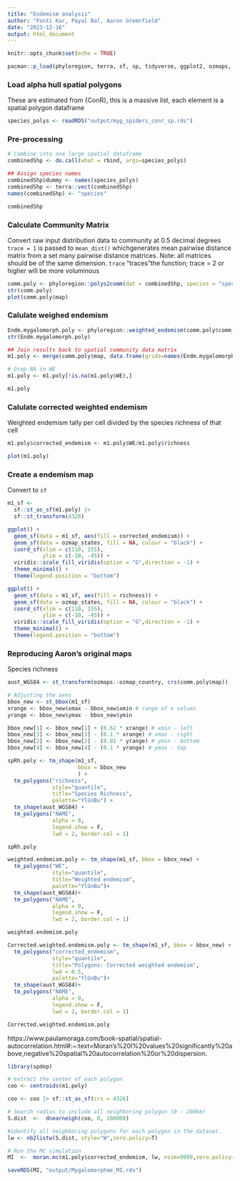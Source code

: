 ```yaml
---
title: "Endemism analysis"
author: "Fonti Kar, Payal Bal, Aaron Greenfield"
date: "2023-12-16"
output: html_document
---
```


```r
knitr::opts_chunk$set(echo = TRUE)

pacman::p_load(phyloregion, terra, sf, sp, tidyverse, ggplot2, ozmaps, tmap, viridis)
```

### Load alpha hull spatial polygons

These are estimated from {ConR}, this is a massive list, each element is a spatial polygon dataframe

```r
species_polys <- readRDS("output/myg_spiders_conr_sp.rds")
```

### Pre-processing

```r
# Combine into one large spatial dataframe
combinedShp <- do.call(what = rbind, args=species_polys)

## Assign species names
combinedShp$dummy <- names(species_polys)
combinedShp <- terra::vect(combinedShp)
names(combinedShp) <- "species"

combinedShp
```

### Calculate Community Matrix

Convert raw input distribution data to community at 0.5 decimal degrees
`trace = 1` is passed to `mean_dist()` whichgenerates mean pairwise distance matrix from a set many pairwise distance matrices. Note: all matrices should be of the same dimension. `trace` "traces"the function; trace = 2 or higher will be more voluminous

```r
comm.poly <- phyloregion::polys2comm(dat = combinedShp, species = "species", trace=1, res = 0.5)
str(comm.poly)
plot(comm.poly$map)
```

### Calulate weighed endemism 

```r
Endm.mygalomorph.poly <- phyloregion::weighted_endemism(comm.poly$comm_dat)
str(Endm.mygalomorph.poly)

## Join results back to spatial community data matrix
m1.poly <- merge(comm.poly$map, data.frame(grids=names(Endm.mygalomorph.poly), WE=Endm.mygalomorph.poly), by="grids")

# Drop NA in WE
m1.poly <- m1.poly[!is.na(m1.poly$WE),]

m1.poly
```


### Calulate corrected weighted endemism

Weighted endemism tally per cell divided by the species richness of that cell

```r
m1.poly$corrected_endemism <- m1.poly$WE/m1.poly$richness

plot(m1.poly)
```

### Create a endemism map

Convert to `sf` 

```r
m1_sf <- 
  sf::st_as_sf(m1.poly) |> 
  sf::st_transform(4326)

ggplot() +
  geom_sf(data = m1_sf, aes(fill = corrected_endemism)) + 
  geom_sf(data = ozmap_states, fill = NA, colour = "black") + 
  coord_sf(xlim = c(110, 155), 
           ylim = c(-10, -45)) + 
  viridis::scale_fill_viridis(option = "G",direction = -1) + 
  theme_minimal() +
  theme(legend.position = "bottom")

ggplot() +
  geom_sf(data = m1_sf, aes(fill = richness)) + 
  geom_sf(data = ozmap_states, fill = NA, colour = "black") + 
  coord_sf(xlim = c(110, 155), 
           ylim = c(-10, -45)) + 
  viridis::scale_fill_viridis(option = "G",direction = -1) + 
  theme_minimal() +
  theme(legend.position = "bottom")
```

### Reproducing Aaron's original maps

Species richness

```r
aust_WGS84 <- st_transform(ozmaps::ozmap_country, crs(comm.poly$map))

# Adjusting the axes
bbox_new <- st_bbox(m1_sf)
xrange <- bbox_new$xmax - bbox_new$xmin # range of x values
yrange <- bbox_new$ymax - bbox_new$ymin

bbox_new[1] <- bbox_new[1] + (0.62 * xrange) # xmin - left
bbox_new[3] <- bbox_new[3] - (0.1 * xrange) # xmax - right
bbox_new[2] <- bbox_new[2] - (0.01 * yrange) # ymin - bottom
bbox_new[4] <- bbox_new[4] - (0.1 * yrange) # ymax - top

spRh.poly <- tm_shape(m1_sf, 
                      bbox = bbox_new
                      ) +
  tm_polygons("richness", 
              style="quantile", 
              title="Species Richness",
              palette="YlGnBu") +
  tm_shape(aust_WGS84) +
  tm_polygons("NAME", 
              alpha = 0,
              legend.show = F,
              lwd = 2, border.col = 1)

spRh.poly
```

```r
weighted.endemism.poly <- tm_shape(m1_sf, bbox = bbox_new) +
  tm_polygons("WE", 
              style="quantile", 
              title="Weighted endemism",
              palette="YlGnBu")+
  tm_shape(aust_WGS84)+
  tm_polygons("NAME", 
              alpha = 0,
              legend.show = F,
              lwd = 2, border.col = 1)

weighted.endemism.poly
```


```r
Corrected.weighted.endemism.poly <- tm_shape(m1_sf, bbox = bbox_new) +
  tm_polygons("corrected_endemism", 
              style="quantile", 
              title="Polygons: Corrected weighted endemism",
              lwd = 0.5,
              palette="YlGnBu")+
  tm_shape(aust_WGS84)+
  tm_polygons("NAME", 
              alpha = 0,
              legend.show = F,
              lwd = 2, border.col = 1)

Corrected.weighted.endemism.poly
```

https://www.paulamoraga.com/book-spatial/spatial-autocorrelation.html#:~:text=Moran's%20I%20values%20significantly%20above,negative%20spatial%20autocorrelation%20or%20dispersion.

```r
library(spdep)

# extract the center of each polygon
coo <- centroids(m1.poly)

coo <- coo |> sf::st_as_sf(crs = 4326)

# Search radius to include all neighboring polygon (0 - 200km)
S.dist  <-  dnearneigh(coo, 0, 200000)  

#identify all neighboring polygons for each polygon in the dataset.
lw <- nb2listw(S.dist, style="W",zero.policy=T) 

# Run the MC simulation
MI  <-  moran.mc(m1.poly$corrected_endemism, lw, nsim=9999,zero.policy=T,)

saveRDS(MI, "output/Mygalomorphae_MI.rds")
```


